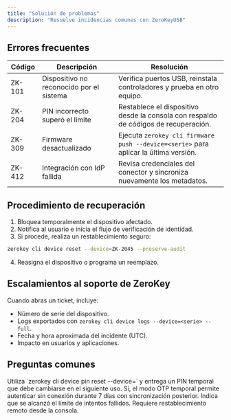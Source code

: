 ```yaml
---
title: "Solución de problemas"
description: "Resuelve incidencias comunes con ZeroKeyUSB"
---
```


## Errores frecuentes

| Código | Descripción | Resolución |
| --- | --- | --- |
| ZK-101 | Dispositivo no reconocido por el sistema | Verifica puertos USB, reinstala controladores y prueba en otro equipo. |
| ZK-204 | PIN incorrecto superó el límite | Restablece el dispositivo desde la consola con respaldo de códigos de recuperación. |
| ZK-309 | Firmware desactualizado | Ejecuta `zerokey cli firmware push --device=<serie>` para aplicar la última versión. |
| ZK-412 | Integración con IdP fallida | Revisa credenciales del conector y sincroniza nuevamente los metadatos. |

## Procedimiento de recuperación

1. Bloquea temporalmente el dispositivo afectado.
2. Notifica al usuario e inicia el flujo de verificación de identidad.
3. Si procede, realiza un restablecimiento seguro:

```bash
zerokey cli device reset --device=ZK-2045 --preserve-audit
```

4. Reasigna el dispositivo o programa un reemplazo.

## Escalamientos al soporte de ZeroKey

Cuando abras un ticket, incluye:

- Número de serie del dispositivo.
- Logs exportados con `zerokey cli device logs --device=<serie> --full`.
- Fecha y hora aproximada del incidente (UTC).
- Impacto en usuarios y aplicaciones.

## Preguntas comunes

<AccordionGroup>
  <Accordion title="¿Cómo restablezco el PIN si el usuario lo olvidó?">
    Utiliza `zerokey cli device pin reset --device=<serie>` y entrega un PIN temporal que debe cambiarse en el siguiente uso.
  </Accordion>
  <Accordion title="¿Puedo usar ZeroKeyUSB en modo offline?">
    Sí, el modo OTP temporal permite autenticar sin conexión durante 7 días con sincronización posterior.
  </Accordion>
  <Accordion title="¿Qué hago si el LED permanece rojo?">
    Indica que se alcanzó el límite de intentos fallidos. Requiere restablecimiento remoto desde la consola.
  </Accordion>
</AccordionGroup>
